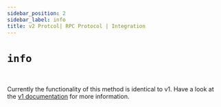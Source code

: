 ```yaml
---
sidebar_position: 2
sidebar_label: info
title: v2 Protcol| RPC Protocol | Integration
---
```


# `info`

<br/>

Currently the functionality of this method is identical to v1. Have a look at the [v1 documentation](/docs/surrealdb/integration/rpc/v1#info) for more information.